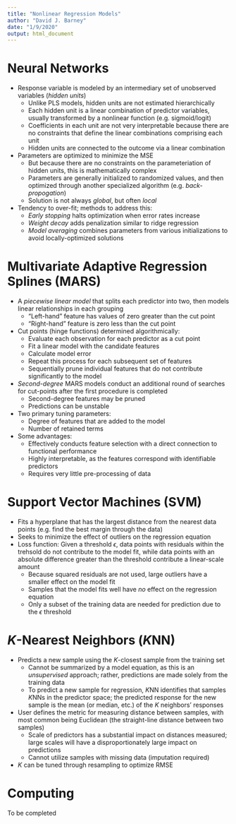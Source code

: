 ```yaml
---
title: "Nonlinear Regression Models"
author: "David J. Barney"
date: "1/9/2020"
output: html_document
---
```


# Neural Networks
* Response variable is modeled by an intermediary set of unobserved variables (*hidden units*)
  + Unlike PLS models, hidden units are not estimated hierarchically
  + Each hidden unit is a linear combination of predictor variables, usually transformed by a nonlinear function (e.g. sigmoid/logit)
  + Coefficients in each unit are not very interpretable because there are no constraints that define the linear combinations comprising each unit
  + Hidden units are connected to the outcome via a linear combination
* Parameters are optimized to minimize the MSE
  + But because there are no constraints on the parameteriation of hidden units, this is mathematically complex
  + Parameters are generally initialized to randomized values, and then optimized through another specialized algorithm (e.g. *back-propogation*)
  + Solution is not always *global*, but often *local*
* Tendency to over-fit; methods to address this:
  + *Early stopping* halts optimization when error rates increase
  + *Weight decay* adds penalization similar to ridge regression
  + *Model averaging* combines parameters from various initializations to avoid locally-optimized solutions
  
# Multivariate Adaptive Regression Splines (MARS)
* A *piecewise linear model* that splits each predictor into two, then models linear relationships in each grouping
  + "Left-hand" feature has values of zero greater than the cut point
  + "Right-hand" feature is zero less than the cut point
* Cut points (hinge functions) determined algorithmically: 
  + Evaluate each observation for each predictor as a cut point
  + Fit a linear model with the candidate features
  + Calculate model error
  + Repeat this process for each subsequent set of features
  + Sequentially prune individual features that do not contribute significantly to the model
* *Second-degree* MARS models conduct an additional round of searches for cut-points after the first procedure is completed
  + Second-degree features may be pruned
  + Predictions can be unstable
* Two primary tuning parameters:
  + Degree of features that are added to the model
  + Number of retained terms
* Some advantages:
  + Effectively conducts feature selection with a direct connection to functional performance
  + Highly interpretable, as the features correspond with identifiable predictors
  + Requires very little pre-processing of data

# Support Vector Machines (SVM)
* Fits a hyperplane that has the largest distance from the nearest data points (e.g. find the best margin through the data)
* Seeks to minimize the effect of outliers on the regression equation
* Loss function: Given a threshold $\epsilon$, data points with residuals within the trehsold do not contribute to the model fit, while data points with an absolute difference greater than the threshold contribute a linear-scale amount
  + Because squared residuals are not used, large outliers have a smaller effect on the model fit
  + Samples that the model fits well have *no* effect on the regression equation
  + Only a subset of the training data are needed for prediction due to the $\epsilon$ threshold

# *K*-Nearest Neighbors (*K*NN)
* Predicts a new sample using the *K*-closest sample from the training set
  + Cannot be summarized by a model equation, as this is an *unsupervised* approach; rather, predictions are made solely from the training data
  + To predict a new sample for regression, *K*NN identifies that samples *K*NNs in the predictor space; the predicted response for the new sample is the mean (or median, etc.) of the *K* neighbors' responses
* User defines the metric for measuring distance between samples, with most common being Euclidean (the straight-line distance between two samples)
  + Scale of predictors has a substantial impact on distances measured; large scales will have a disproportionately large impact on predictions
  + Cannot utilize samples with missing data (imputation required)
* *K* can be tuned through resampling to optimize RMSE

# Computing
To be completed